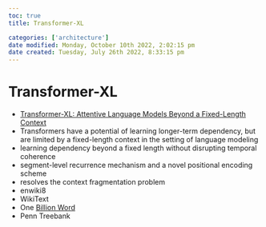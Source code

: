 ```yaml
---
toc: true
title: Transformer-XL

categories: ['architecture']
date modified: Monday, October 10th 2022, 2:02:15 pm
date created: Tuesday, July 26th 2022, 8:33:15 pm
---
```


# Transformer-XL
- [Transformer-XL: Attentive Language Models Beyond a Fixed-Length Context](https://arxiv.org/abs/1901.02860)
- Transformers have a potential of learning longer-term dependency, but are limited by a fixed-length context in the setting of language modeling
- learning dependency beyond a fixed length without disrupting temporal coherence
- segment-level recurrence mechanism and a novel positional encoding scheme
- resolves the context fragmentation problem
- enwiki8
- WikiText
- One [Billion Word](Billion%20Word.qmd)
- Penn Treebank



